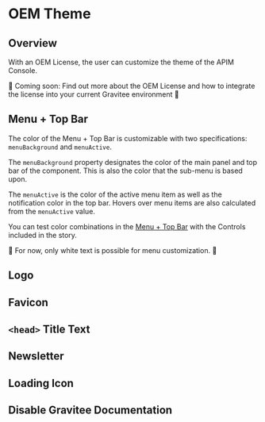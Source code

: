 
<Meta title="OEM Theme / README" />

# OEM Theme

## Overview

With an OEM License, the user can customize the theme of the APIM Console.

🚧 Coming soon: Find out more about the OEM License and how to integrate the license into your current Gravitee environment 🚧

## Menu + Top Bar

The color of the Menu + Top Bar is customizable with two specifications: `menuBackground` and `menuActive`.

The `menuBackground` property designates the color of the main panel and top bar of the component. This is also the color that the sub-menu is based upon.

The `menuActive` is the color of the active menu item as well as the notification color in the top bar. Hovers over menu items are also calculated from the `menuActive` value.

You can test color combinations in the [ Menu + Top Bar](../?path=/story/oem-theme-menu-top-bar--default) with the Controls included in the story.

🚧 For now, only white text is possible for menu customization. 🚧


## Logo
## Favicon
## `<head>` Title Text
## Newsletter
## Loading Icon
## Disable Gravitee Documentation
